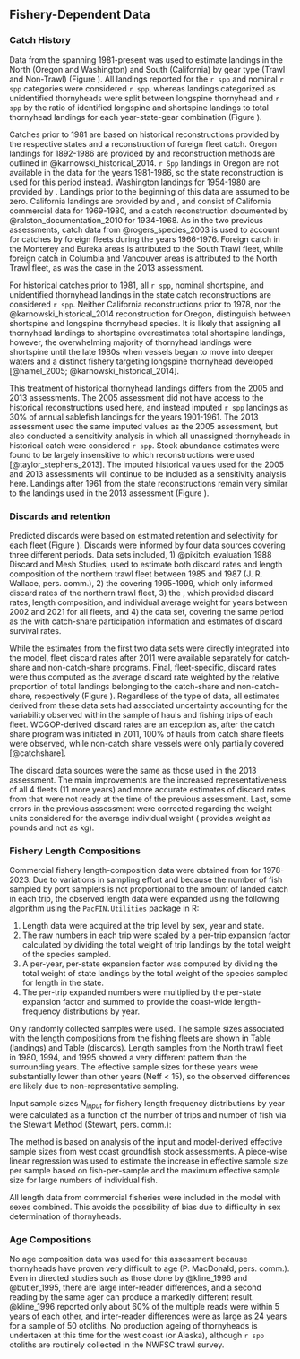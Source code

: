 ## Fishery-Dependent Data

### Catch History 
Data from the \Gls{pacfin} spanning 1981-present was used to estimate landings in the North (Oregon and Washington) and South (California) by gear type (Trawl and Non-Trawl) (Figure \ref{fig:catch_hist}). All landings reported for the `r spp` and nominal `r spp` categories were considered `r spp`, whereas landings categorized as unidentified thornyheads were split between longspine thornyhead and `r spp` by the ratio of identified longspine and shortspine landings to total thornyhead landings for each year-state-gear combination (Figure \ref{fig:thornyhead-ratio}).

Catches prior to 1981 are based on historical reconstructions provided by the respective states and a reconstruction of foreign fleet catch. Oregon landings for 1892-1986 are provided by \gls{odfw} and reconstruction methods are outlined in @karnowski_historical_2014. `r Spp` landings in Oregon are not available in the \gls{pacfin} data for the years 1981-1986, so the state reconstruction is used for this period instead. Washington landings for 1954-1980 are provided by \gls{wdfw}. Landings prior to the beginning of this data are assumed to be zero. California landings are provided by \gls{cdfw} and \gls{swfsc}, and consist of California commercial data for 1969-1980, and a catch reconstruction documented by @ralston_documentation_2010 for 1934-1968. As in the two previous assessments, catch data from @rogers_species_2003 is used to account for catches by foreign fleets during the years 1966-1976. Foreign catch in the Monterey and Eureka \gls{inpfc} areas is attributed to the South Trawl fleet, while foreign catch in Columbia and Vancouver areas is attributed to the North Trawl fleet, as was the case in the 2013 assessment.

For historical catches prior to 1981, all `r spp`, nominal shortspine, and unidentified thornyhead landings in the state catch reconstructions are considered `r spp`. Neither California reconstructions prior to 1978, nor the @karnowski_historical_2014 reconstruction for Oregon, distinguish between shortspine and longspine thornyhead species. It is likely that assigning all thornyhead landings to shortspine overestimates total shortspine landings, however, the overwhelming majority of thornyhead landings were shortspine until the late 1980s when vessels began to move into deeper waters and a distinct fishery targeting longspine thornyhead developed [@hamel_2005; @karnowski_historical_2014]. 

This treatment of historical thornyhead landings differs from the 2005 and 2013 assessments. The 2005 assessment did not have access to the historical reconstructions used here, and instead imputed `r spp` landings as 30% of annual sablefish landings for the years 1901-1961. The 2013 assessment used the same imputed values as the 2005 assessment, but also conducted a sensitivity analysis in which all unassigned thornyheads in historical catch were considered `r spp`. Stock abundance estimates were found to be largely insensitive to which reconstructions were used [@taylor_stephens_2013]. The imputed historical values used for the 2005 and 2013 assessments will continue to be included as a sensitivity analysis here. Landings after 1961 from the state reconstructions remain very similar to the landings used in the 2013 assessment (Figure \ref{fig:catch_hist}). 


### Discards and retention
Predicted discards were based on estimated retention and selectivity for each fleet (Figure \ref{fig:disc_hist}). Discards were informed by four data sources covering three different periods. Data sets included, 1) @pikitch_evaluation_1988 Discard and Mesh Studies, used to estimate both discard rates and length composition of the northern trawl fleet between 1985 and 1987 (J. R. Wallace, pers. comm.), 2) the \gls{edcp} covering 1995-1999, which only informed discard rates of the northern trawl fleet, 3) the \gls{wcgop}, which provided discard rates, length composition, and individual average weight for years between 2002 and 2021 for all fleets, and 4) the \gls{gemm} data set, covering the same period as the \gls{wcgop} with catch-share participation information and estimates of discard survival rates.

While the estimates from the first two data sets were directly integrated into the model, fleet discard rates after 2011 were available separately for catch-share and non-catch-share programs. Final, fleet-specific, discard rates were thus computed as the average \gls{wcgop} discard rate weighted by the relative proportion of total landings belonging to the catch-share and non-catch-share, respectively (Figure \ref{fig:disc_rates_WCGOP}). Regardless of the type of data, all estimates derived from these data sets had associated uncertainty accounting for the variability observed within the sample of hauls and fishing trips of each fleet. WCGOP-derived discard rates are an exception as, after the catch share program was initiated in 2011, 100% of hauls from catch share fleets were observed, while non-catch share vessels were only partially covered [@catchshare].

The discard data sources were the same as those used in the 2013 assessment. The main improvements are the increased representativeness of all 4 fleets (11 more years) and more accurate estimates of discard rates from \gls{edcp} that were not ready at the time of the previous assessment. Last, some errors in the previous assessment were corrected regarding the weight units considered for the average individual weight (\gls{wcgop} provides weight as pounds and not as kg).

### Fishery Length Compositions 
Commercial fishery length-composition data were obtained from \gls{pacfin} for 1978-2023. Due to variations in sampling effort and because the number of fish sampled by port samplers is not proportional to the amount of landed catch in each trip, the observed length data were expanded using the following algorithm using the `PacFIN.Utilities` package in R:

1. Length data were acquired at the trip level by sex, year and state.
2. The raw numbers in each trip were scaled by a per-trip expansion factor calculated by dividing the total weight of trip landings by the total weight of the species sampled. 
3. A per-year, per-state expansion factor was computed by dividing the total weight of state landings by the total weight of the species sampled for length in the state. 
4. The per-trip expanded numbers were multiplied by the per-state expansion factor and summed to provide the coast-wide length-frequency distributions by year.

Only randomly collected samples were used. The sample sizes associated with the length compositions from the fishing fleets are shown in Table \ref{tab:lensamp} (landings) and Table \ref{tab:disclensamp} (discards). Length samples from the North trawl fleet in 1980, 1994, and 1995 showed a very different pattern than the surrounding years. The effective sample sizes for these years were substantially lower than other years (Neff < 15), so the observed differences are likely due to non-representative sampling.

Input sample sizes ${N_{input}}$ for fishery length frequency distributions by year were calculated as a function of the number of trips and number of fish via the Stewart Method (Stewart, pers. comm.): 

\begin{align*}{N_{input} = N_{trips} + 0.138N_{fish}}\qquad\text{ when }\frac{N_{fish}}{N_{trips}}<44 \\
{N_{input} = 7.06N_{trips}}\qquad\qquad\qquad\text{ when }\frac{N_{fish}}{N_{trips}}\ge 44 \end{align*}

The method is based on analysis of the input and model-derived effective sample sizes from west coast groundfish stock assessments. A piece-wise linear regression was used to estimate the increase in effective sample size per sample based on fish-per-sample and the maximum effective sample size for large numbers of individual fish.

All length data from commercial fisheries were included in the model with sexes combined. This avoids the possibility of bias due to difficulty in sex determination of thornyheads.

### Age Compositions 
No age composition data was used for this assessment because thornyheads have proven very difficult to age (P. MacDonald, pers. comm.).  Even in directed studies such as those done by @kline_1996 and @butler_1995, there are large inter-reader differences, and a second reading by the same ager can produce a markedly different result. @kline_1996 reported only about 60% of the multiple reads were within 5 years of each other, and inter-reader differences were as large as 24 years for a sample of 50 otoliths. No production ageing of thornyheads is undertaken at this time for the west coast (or Alaska), although `r spp` otoliths are routinely collected in the NWFSC trawl survey.